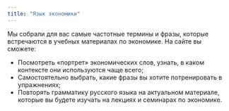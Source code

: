 ```yaml
---
title: "Язык экономики"
---
```


Мы собрали для вас самые частотные термины и фразы, которые встречаются в учебных материалах по экономике. На сайте вы сможете:

- Посмотреть «портрет» экономических слов, узнать, в каком контексте они используются чаще всего;
- Самостоятельно выбрать, какие фразы вы хотите потренировать в упражнениях;
- Повторять грамматику русского языка на актуальном материале, которые вы будете изучать на лекциях и семинарах по экономике.